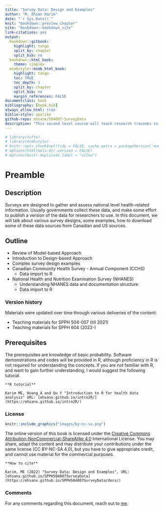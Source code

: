 ```yaml
--- 
title: "Survey Data: Design and Examples"
author: "M. Ehsan Karim"
date: "`r Sys.Date()`"
knit: "bookdown::preview_chapter"
site: "bookdown::bookdown_site"
link-citations: yes
output:
  bookdown::gitbook: 
    highlight: tango
    split_by: chapter
    split_bib: no
  bookdown::html_book:
    theme: simplex  
  msmbstyle::msmb_html_book:
    highlight: tango
    toc: TRUE
    toc_depth: 1
    split_by: chapter
    split_bib: no
    margin_references: FALSE
documentclass: book
bibliography: [book.bib]
always_allow_html: true
biblio-style: apalike
github-repo: ehsanx/504007-SurveyData
description: "This second level course will teach research trainees to apply methods taught in prior courses towards the development of a fundable research protocol and the analysis and interpretation of real epidemiologic data."
---
```



```r
# library(tufte)
# library(msmbstyle)
# knitr::opts_chunk$set(tidy = FALSE, cache.extra = packageVersion('msmbstyle'))
# options(htmltools.dir.version = FALSE)
# options(knitr.duplicate.label = "allow")
```

# Preamble {-}

## Description {-}

Surveys are designed to gather and assess national level health-related information. Usually governments collect these data, and make some effort to publish a version of the data for researchers to use. In this document, we will talk about various survey designs, some examples, how to download some of these data sources from Canadian and US sources. 


## Outline {-}

- Review of Model-based Approach
- Introduction to Design-based Approach
- Complex survey design examples
- Canadian Community Health Survey - Annual Component (CCHS)
  - Data import to R
- National Health and Nutrition Examination Survey (NHANES)
  - Understanding NHANES data and documentation structure
  - Data import to R


### Version history {-}

Materials were updated over time through various deliveries of the content:

- Teaching materials for SPPH 504-007 (till 2021)
- Teaching materials for SPPH 604 (2022-)

## Prerequisites {-}

The prerequisites are knowledge of basic probability. Software demonstrations and codes will be provided in R, although proficiency in R is not required for understanding the concepts. If you are not familiar with R, and want to gain further understanding, I would suggest the following tutorial. 

```block
**R tutorial**

Karim ME, Hoang A and Qu Y "Introduction to R for health data analysis" URL: [ehsanx.github.io/intro2R/](https://ehsanx.github.io/intro2R/)
```

### License {-}

```r
knitr::include_graphics("images/by-nc-sa.png")
```

The online version of this book is licensed under the [Creative Commons Attribution-NonCommercial-ShareAlike 4.0](https://creativecommons.org/licenses/by-nc-sa/4.0/) International License. You may share, adapt the content and may distribute your contributions under the same license (CC BY-NC-SA 4.0), but you have to give appropriate credit, and cannot use material for the commercial purposes.

```block
**How to cite**

Karim, ME (2022) "Survey Data: Design and Examples", URL: [ehsanx.github.io/SPPH504007SurveyData](https://ehsanx.github.io/SPPH504007SurveyData/docs/)
```

### Comments {-}

For any comments regarding this document, reach out to [me](http://ehsank.com/).

